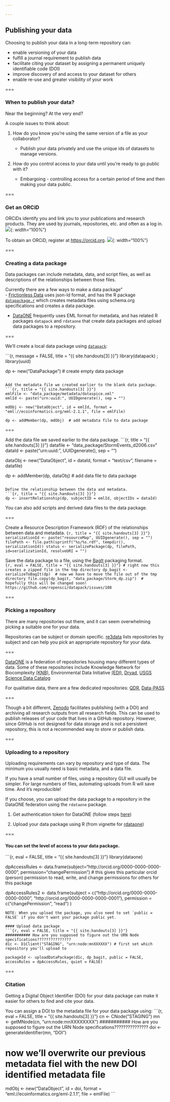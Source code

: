 ```yaml
---

---
```


## Publishing your data

Choosing to publish your data in a long-term repository can:

   - enable versioning of your data
   - fulfill a journal requirement to publish data
   - facilitate citing your dataset by assigning a permanent uniquely identifiable code (DOI)
   - improve discovery of and access to your dataset for others
   - enable re-use and greater visibility of your work

===

### When to publish your data?

Near the beginning?  At the very end?  

A couple issues to think about: 

1) How do you know you're using the same version of a file as your collaborator?

   - Publish your data privately and use the unique ids of datasets to manage versions.

2) How do you control access to your data until you're ready to go public with it?

   - Embargoing - controlling access for a certain period of time and then making your data public.

===

### Get an ORCiD 
 
ORCiDs identify you and link you to your publications and research products.  They are used by journals, repositories, etc. and often as a log in.  
![]({{ site.baseurl }}/images/Sign_In_snap.PNG){: width="100%"} 

To obtain an ORCiD, register at [https://orcid.org](https://orcid.org).
![]({{ site.baseurl }}/images/orcid_snap2.png){: width="100%"} 

===

### Creating a data package

Data packages can include metadata, data, and script files, as well as descriptions of the relationships between those files.   

Currently there are a few ways to make a data package"  
- [Frictionless Data](https://frictionlessdata.io/docs/data-package/) uses json-ld format, and has the R package [`datapackage.r`](https://github.com/frictionlessdata/datapackage-r) which creates metadata files using schema.org specifications and creates a data package.  

- [DataONE](https://www.dataone.org/) frequently uses EML format for metadata, and has related R packages `datapack` and `rdataone` that create data packages and upload data packages to a repository.  

===

We'll create a local data package using [`datapack`](https://docs.ropensci.org/datapack/):

```{r, message = FALSE, title = "{{ site.handouts[3] }}"}
library(datapack) ; library(uuid)

dp <- new("DataPackage") # create empty data package
```

Add the metadata file we created earlier to the blank data package.
```{r, title = "{{ site.handouts[3] }}"}
emlFile <- "data_package/metadata/dataspice.xml"
emlId <- paste("urn:uuid:", UUIDgenerate(), sep = "")

mdObj <- new("DataObject", id = emlId, format = "eml://ecoinformatics.org/eml-2.1.1", file = emlFile)

dp <- addMember(dp, mdObj)  # add metadata file to data package
```

===

Add the data file we saved earlier to the data package.
```{r, title = "{{ site.handouts[3] }}"}
datafile <- "data_package/StormEvents_d2006.csv"
dataId <- paste("urn:uuid:", UUIDgenerate(), sep = "")

dataObj <- new("DataObject", id = dataId, format = "text/csv", filename = datafile) 

dp <- addMember(dp, dataObj) # add data file to data package
```

Define the relationship between the data and metadata. 
```{r, title = "{{ site.handouts[3] }}"}
dp <- insertRelationship(dp, subjectID = emlId, objectIDs = dataId)
```

You can also add scripts and derived data files to the data package.  

===

Create a Resource Description Framework (RDF) of the relationships between data and metadata.
```{r, title = "{{ site.handouts[3] }}"}
serializationId <- paste("resourceMap", UUIDgenerate(), sep = "")
filePath <- file.path(sprintf("%s/%s.rdf", tempdir(), serializationId))
status <- serializePackage(dp, filePath, id=serializationId, resolveURI = "")
```

Save the data package to a file, using the [BagIt](https://tools.ietf.org/id/draft-kunze-bagit-16.html) packaging format.  
```{r, eval = FALSE, title = "{{ site.handouts[3] }}"}
# right now this creates a zipped file in the tmp directory
dp_bagit <- serializeToBagIt(dp) 
# now we have to move the file out of the tmp directory
file.copy(dp_bagit, "data_package/Storm_dp.zip") 
# hopefully this will be changed soon!  https://github.com/ropensci/datapack/issues/108
```

===

### Picking a repository 

There are many repositories out there, and it can seem overwhelming picking a suitable one for your data. 

Repositories can be subject or domain specific.  [re3data](https://www.re3data.org/) lists repositories by subject and can help you pick an appropriate repository for your data.  

===

[DataONE](https://www.dataone.org/) is a federation of repositories housing many different types of data.  Some of these repositories include Knowledge Network for Biocomplexity [(KNB)](https://knb.ecoinformatics.org/), Environmental Data Initiative [(EDI)](https://environmentaldatainitiative.org/), [Dryad](https://datadryad.org/), [USGS Science Data Catalog](https://data.usgs.gov/datacatalog/)

For qualitative data, there are a few dedicated repositories: [QDR](https://qdr.syr.edu/), [Data-PASS](http://data-pass.org/)

===

Though a bit different, [Zenodo](https://zenodo.org/) facilitates publishing (with a DOI) and archiving all research outputs from all research fields.  This can be used to publish releases of your code that lives in a GitHub repository.  However, since GitHub is not designed for data storage and is not a persistent repository, this is not a recommended way to store or publish data.  

===

### Uploading to a repository

Uploading requirements can vary by repository and type of data.  The minimum you usually need is basic metadata, and a data file.  

If you have a small number of files, using a repository GUI will usually be simpler.  For large numbers of files, automating uploads from R will save time.  And it's reproducible!  

If you choose, you can upload the data package to a repository in the DataONE federation using the `rdataone` package.  

1) Get authentication token for DataONE (follow steps [here](https://github.com/DataONEorg/rdataone/blob/master/vignettes/dataone-federation.Rmd))

2) Upload your data package using R (from vignette for [rdataone](https://github.com/DataONEorg/rdataone/blob/master/vignettes/upload-data.Rmd))

===

#### You can set the level of access to your data package.  
```{r, eval = FALSE, title = "{{ site.handouts[3] }}"}
library(dataone)

dpAccessRules <- data.frame(subject="http://orcid.org/0000-0000-0000-0000", permission="changePermission") 
# this gives this particular orcid (person) permission to read, write, and change permissions for others for this package

dpAccessRules2 <- data.frame(subject = c("http://orcid.org/0000-0000-0000-0000",
                                         "http://orcid.org/0000-0000-0000-0001"),
                             permission = c("changePermission", "read")
                            )
```
NOTE: When you upload the package, you also need to set `public = FALSE` if you don't want your package public yet.

#### Upload data package
```{r, eval = FALSE, title = "{{ site.handouts[3] }}"}
########### How are you supposed to figure out the URN Node specifications???????????????
d1c <- D1Client("STAGING", "urn:node:mnXXXXXX") # first set which repository you'll upload to

packageId <- uploadDataPackage(d1c, dp_bagit, public = FALSE, accessRules = dpAccessRules, quiet = FALSE)
```

===

### Citation

Getting a Digital Object Identifier (DOI) for your data package can make it easier for others to find and cite your data.  

You can assign a DOI to the metadata file for your data package using: 
```{r, eval = FALSE, title = "{{ site.handouts[3] }}"}
cn <- CNode("STAGING")
mn <- getMNode(cn, "urn:node:mnXXXXXXXX")  ########### How are you supposed to figure out the URN Node specifications???????????????
doi <- generateIdentifier(mn, "DOI")

# now we'll overwrite our previous metadata fiel with the new DOI identified metadata file
mdObj <- new("DataObject", id = doi, format = "eml://ecoinformatics.org/eml-2.1.1", file = emlFile)
```




